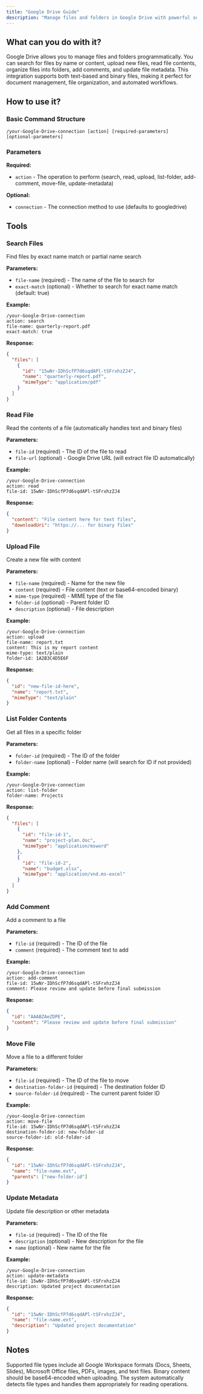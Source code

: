 ```yaml
---
title: "Google Drive Guide"
description: "Manage files and folders in Google Drive with powerful search, upload, and organization capabilities"
---
```


## What can you do with it?

Google Drive allows you to manage files and folders programmatically. You can search for files by name or content, upload new files, read file contents, organize files into folders, add comments, and update file metadata. This integration supports both text-based and binary files, making it perfect for document management, file organization, and automated workflows.

## How to use it?

### Basic Command Structure
```
/your-Google-Drive-connection [action] [required-parameters] [optional-parameters]
```

### Parameters

**Required:**

- `action` - The operation to perform (search, read, upload, list-folder, add-comment, move-file, update-metadata)

**Optional:**

- `connection` - The connection method to use (defaults to googledrive)

## Tools

### Search Files
Find files by exact name match or partial name search

**Parameters:**
- `file-name` (required) - The name of the file to search for
- `exact-match` (optional) - Whether to search for exact name match (default: true)

**Example:**
```
/your-Google-Drive-connection
action: search
file-name: quarterly-report.pdf
exact-match: true
```

**Response:**
```json
{
  "files": [
    {
      "id": "15wNr-IDhScfP7d6sqdAPl-tSFrxhzZJ4",
      "name": "quarterly-report.pdf",
      "mimeType": "application/pdf"
    }
  ]
}
```

### Read File
Read the contents of a file (automatically handles text and binary files)

**Parameters:**
- `file-id` (required) - The ID of the file to read
- `file-url` (optional) - Google Drive URL (will extract file ID automatically)

**Example:**
```
/your-Google-Drive-connection
action: read
file-id: 15wNr-IDhScfP7d6sqdAPl-tSFrxhzZJ4
```

**Response:**
```json
{
  "content": "File content here for text files",
  "downloadUri": "https://... for binary files"
}
```

### Upload File
Create a new file with content

**Parameters:**
- `file-name` (required) - Name for the new file
- `content` (required) - File content (text or base64-encoded binary)
- `mime-type` (required) - MIME type of the file
- `folder-id` (optional) - Parent folder ID
- `description` (optional) - File description

**Example:**
```
/your-Google-Drive-connection
action: upload
file-name: report.txt
content: This is my report content
mime-type: text/plain
folder-id: 1A2B3C4D5E6F
```

**Response:**
```json
{
  "id": "new-file-id-here",
  "name": "report.txt",
  "mimeType": "text/plain"
}
```

### List Folder Contents
Get all files in a specific folder

**Parameters:**
- `folder-id` (required) - The ID of the folder
- `folder-name` (optional) - Folder name (will search for ID if not provided)

**Example:**
```
/your-Google-Drive-connection
action: list-folder
folder-name: Projects
```

**Response:**
```json
{
  "files": [
    {
      "id": "file-id-1",
      "name": "project-plan.doc",
      "mimeType": "application/msword"
    },
    {
      "id": "file-id-2",
      "name": "budget.xlsx",
      "mimeType": "application/vnd.ms-excel"
    }
  ]
}
```

### Add Comment
Add a comment to a file

**Parameters:**
- `file-id` (required) - The ID of the file
- `comment` (required) - The comment text to add

**Example:**
```
/your-Google-Drive-connection
action: add-comment
file-id: 15wNr-IDhScfP7d6sqdAPl-tSFrxhzZJ4
comment: Please review and update before final submission
```

**Response:**
```json
{
  "id": "AAABZAeZDPE",
  "content": "Please review and update before final submission"
}
```

### Move File
Move a file to a different folder

**Parameters:**
- `file-id` (required) - The ID of the file to move
- `destination-folder-id` (required) - The destination folder ID
- `source-folder-id` (required) - The current parent folder ID

**Example:**
```
/your-Google-Drive-connection
action: move-file
file-id: 15wNr-IDhScfP7d6sqdAPl-tSFrxhzZJ4
destination-folder-id: new-folder-id
source-folder-id: old-folder-id
```

**Response:**
```json
{
  "id": "15wNr-IDhScfP7d6sqdAPl-tSFrxhzZJ4",
  "name": "file-name.ext",
  "parents": ["new-folder-id"]
}
```

### Update Metadata
Update file description or other metadata

**Parameters:**
- `file-id` (required) - The ID of the file
- `description` (optional) - New description for the file
- `name` (optional) - New name for the file

**Example:**
```
/your-Google-Drive-connection
action: update-metadata
file-id: 15wNr-IDhScfP7d6sqdAPl-tSFrxhzZJ4
description: Updated project documentation
```

**Response:**
```json
{
  "id": "15wNr-IDhScfP7d6sqdAPl-tSFrxhzZJ4",
  "name": "file-name.ext",
  "description": "Updated project documentation"
}
```

## Notes 

Supported file types include all Google Workspace formats (Docs, Sheets, Slides), Microsoft Office files, PDFs, images, and text files. Binary content should be base64-encoded when uploading. The system automatically detects file types and handles them appropriately for reading operations. 